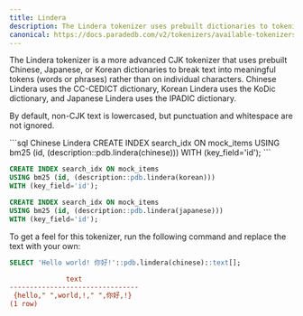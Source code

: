 ```yaml
---
title: Lindera
description: The Lindera tokenizer uses prebuilt dictionaries to tokenize Chinese, Japanese, and Korean text.
canonical: https://docs.paradedb.com/v2/tokenizers/available-tokenizers/lindera
---
```


The Lindera tokenizer is a more advanced CJK tokenizer that uses prebuilt Chinese, Japanese, or Korean dictionaries to break text into meaningful tokens (words or phrases) rather than on individual characters.
Chinese Lindera uses the CC-CEDICT dictionary, Korean Lindera uses the KoDic dictionary, and Japanese Lindera uses the IPADIC dictionary.

By default, non-CJK text is lowercased, but punctuation and whitespace are not ignored.

<CodeGroup>
```sql Chinese Lindera
CREATE INDEX search_idx ON mock_items
USING bm25 (id, (description::pdb.lindera(chinese)))
WITH (key_field='id');
```

```sql Korean Lindera
CREATE INDEX search_idx ON mock_items
USING bm25 (id, (description::pdb.lindera(korean)))
WITH (key_field='id');
```

```sql Japanese Lindera
CREATE INDEX search_idx ON mock_items
USING bm25 (id, (description::pdb.lindera(japanese)))
WITH (key_field='id');
```

</CodeGroup>

To get a feel for this tokenizer, run the following command and replace the text with your own:

```sql
SELECT 'Hello world! 你好!'::pdb.lindera(chinese)::text[];
```

```ini Expected Response
              text
--------------------------------
 {hello," ",world,!," ",你好,!}
(1 row)
```
